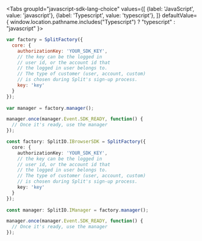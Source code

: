 
<Tabs
  groupId="javascript-sdk-lang-choice"
  values={[
    {label: 'JavaScript', value: 'javascript'},
    {label: 'Typescript', value: 'typescript'},
  ]} defaultValue={ window.location.pathname.includes("Typescript") ? "typescript" : "javascript" }>
  <TabItem value="javascript">

```javascript
var factory = SplitFactory({ 
  core: {
    authorizationKey: 'YOUR_SDK_KEY',
    // the key can be the logged in
    // user id, or the account id that 
    // the logged in user belongs to. 
    // The type of customer (user, account, custom)
    // is chosen during Split's sign-up process.
    key: 'key'
  }
});
 
var manager = factory.manager();

manager.once(manager.Event.SDK_READY, function() {
  // Once it's ready, use the manager
});
```

  </TabItem>
  <TabItem value="typescript">

```typescript
const factory: SplitIO.IBrowserSDK = SplitFactory({ 
  core: {
    authorizationKey: 'YOUR_SDK_KEY',
    // the key can be the logged in
    // user id, or the account id that 
    // the logged in user belongs to. 
    // The type of customer (user, account, custom)
    // is chosen during Split's sign-up process.
    key: 'key'
  }
});
 
const manager: SplitIO.IManager = factory.manager();

manager.once(manager.Event.SDK_READY, function() {
  // Once it's ready, use the manager
});
```

  </TabItem>
</Tabs>
